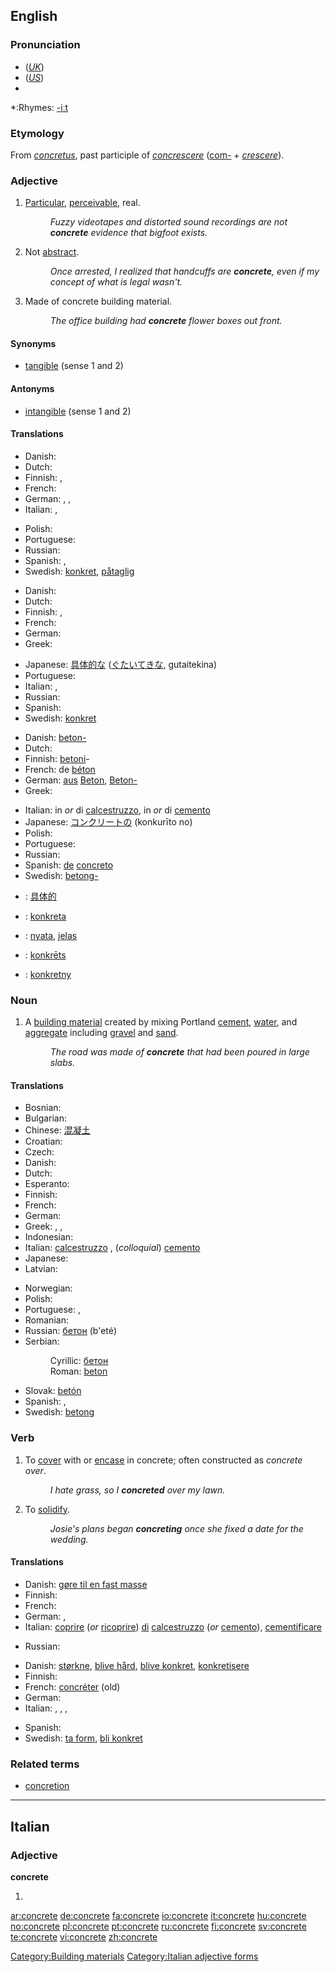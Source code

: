 {{wikipedia|dab=concrete (disambiguation)|concrete}}
==English==

===Pronunciation===
*(''[[Received Pronunciation|UK]]'') {{IPA|/ˈkɒŋkriːt/}}
*(''[[General American|US]]'') {{IPA|/ˈkɑːnkriːt/}}
*{{audio|en-us-concrete.ogg|Audio (US)}}

*:Rhymes: [[Rhymes:English:-iːt|-iːt]]

===Etymology===
From {{L.}} ''[[concretus]]'', past participle of ''[[concrescere]]'' ([[com-]] + ''[[crescere]]'').

===Adjective===
{{en-adj}}

# [[particular|Particular]], [[perceivable]], real.
#:''Fuzzy videotapes and distorted sound recordings are not '''concrete''' evidence that bigfoot exists.''
# Not [[abstract]].
#:''Once arrested, I realized that handcuffs are '''concrete''', even if my concept of what is legal wasn't.''
# Made of concrete building material.
#:''The office building had '''concrete''' flower boxes out front.''

====Synonyms====
*[[tangible]] (sense 1 and 2)

====Antonyms====
*[[intangible]] (sense 1 and 2)

====Translations====
{{trans-top|particular, perceivable, real}}
* Danish: {{t-|da|konkret}}
* Dutch: {{t+|nl|concreet}}
* Finnish: {{t|fi|konkreettinen}}, {{t|fi|kouriintuntuva}}
* French: {{t|fr|concret}}
* German: {{t+|de|konkret}}, {{t+|de|bestimmt}}, {{t+|de|genau}}
* Italian: {{t+|it|concreto}}, {{t+|it|reale}}
{{trans-mid}}
* Polish: {{t|pl|konkretny}}
* Portuguese: {{t+|pt|concreto}}
* Russian: {{t|ru|конкретный|tr=konkr'étnyj}}
* Spanish: {{t-|es|concreto}}, {{t|es|específico}}
* Swedish: [[konkret]], [[påtaglig]]
{{trans-bottom}}

{{trans-top|not abstract}}
* Danish: {{t-|da|konkret}}
* Dutch: {{t+|nl|concreet}}
* Finnish: {{t|fi|konkreettinen}}, {{t|fi|kouriintuntuva}}
* French: {{t|fr|concret}}
* German: {{t+|de|konkret}}
* Greek: {{t|el|συγκεκριμένος}}
{{trans-mid}}
*Japanese: [[具体的な]] ([[ぐたいてきな]], gutaitekina)
* Portuguese: {{t+|pt|concreto}}
* Italian: {{t+|it|concreto}}, {{t+|it|reale}}
* Russian: {{t|ru|конкретный|tr=konkr'étnyj}}
* Spanish: {{t-|es|concreto}}
*Swedish: [[konkret]]
{{trans-bottom}}

{{trans-top|made of concrete}}
*Danish: [[beton-]]
* Dutch: {{t|nl|betonnen}}
*Finnish: [[betoni]]-
*French: de [[béton]]
*German: [[aus]] [[Beton]], [[Beton-]]
* Greek: {{t|el|τσιμεντένιος}}
{{trans-mid}}
*Italian: in ''or'' di [[calcestruzzo]], in ''or'' di [[cemento]]
*Japanese: [[コンクリート]]の (konkurīto no)
* Polish: {{t|pl|betonowy}}
* Portuguese: {{t+|pt|concreto}}
* Russian: {{t|ru|бетонный|tr=b'etónnyj}}
*Spanish: [[de]] [[concreto]]
*Swedish: [[betong-]]
{{trans-bottom}}

{{checktrans-top}}
*{{ttbc|Chinese}}: [[具体的]]
*{{ttbc|Esperanto}}: [[konkreta]]
{{checktrans-mid}}
*{{ttbc|Indonesian}}: [[nyata]], [[jelas]]
*{{ttbc|Latvian}}: [[konkrēts]]
*{{ttbc|Polish}}: [[konkretny]]
{{checktrans-bottom}}

===Noun===
{{wikipedia}}
{{en-noun|-}}

# A [[building material]] created by mixing Portland [[cement]], [[water]], and [[aggregate]] including [[gravel]] and [[sand]].
#:''The road was made of '''concrete''' that had been poured in large slabs.''

====Translations====
{{trans-top|building material}}
*Bosnian: {{t-|bs|beton|m}}
* Bulgarian: {{t-|bg|бетон|m|tr=betón}}
*Chinese: [[混凝土]]
*Croatian: {{t-|hr|beton|m}}
* Czech: {{t-|cs|beton|m}}
* Danish: {{t-|da|beton}}
* Dutch: {{t+|nl|beton|n}}
* Esperanto: {{t|eo|betono|xs=Esperanto}}
* Finnish: {{t+|fi|betoni}}
* French: {{t+|fr|béton|m}}
* German: {{t+|de|Beton|m}}
* Greek: {{t|el|σκυρόδεμα}}, {{t|el|μπετόν}}, {{t|el|τσιμέντο}}
* Indonesian: {{t-|id|beton|xs=Indonesian}}
*Italian: [[calcestruzzo]] {{m}}, (''colloquial'') [[cemento]] {{m}}
* Japanese: {{t|ja|コンクリート|tr=konkurīto}}
* Latvian: {{t-|lv|betons|m|xs=Latvian}}
{{trans-mid}}
* Norwegian: {{t|no|betong|m}}
* Polish: {{t+|pl|beton|m}}
* Portuguese: {{t|pt|betão|m}}, {{t+|pt|concreto|m}}
* Romanian: {{t-|ro|beton|n}}
*Russian: [[бетон]] (b'eté) {{m}}
*Serbian:
*:Cyrillic: [[бетон#Serbian|бетон]] {{m}}
*:Roman: [[beton#Serbian|beton]] {{m}}
*Slovak: [[betón]]
* Spanish: {{t|es|hormigón|m}}, {{t-|es|concreto|m}}
*Swedish: [[betong]] {{c}}
{{trans-bottom}}

===Verb===
{{en-verb|concret|ing}}

# To [[cover]] with or [[encase]] in concrete; often constructed as ''concrete over''.
#:''I hate grass, so I '''concreted''' over my lawn.''
# To [[solidify]].
#:''Josie's plans began '''concreting''' once she fixed a date for the wedding.''

====Translations====
{{trans-top|cover with concrete}}
*Danish: [[gøre til en fast masse]]
* Finnish: {{t|fi|betonoida}}
* French: {{t|fr|bétonner}}
* German: {{t|de|betonieren}}, {{t|de|einbetonieren}}
*Italian: [[coprire]] (''or'' [[ricoprire]]) [[di]] [[calcestruzzo]] (''or'' [[cemento]]), [[cementificare]]
{{trans-mid}}
* Russian: {{t|ru|бетонировать|tr=b'etonírovat'}}
{{trans-bottom}}

{{trans-top|to solidify}}
*Danish: [[størkne]], [[blive hård]], [[blive konkret]], [[konkretisere]]
* Finnish: {{t|fi|konkretisoitua}}
*French: [[concréter]] (old)
* German: {{t|de|konkretisieren}}
* Italian: {{t-|it|solidificare}}, {{t|it|solidificarsi}}, {{t|it|concretizzare}}, {{t|it|concretizzarsi}}
{{trans-mid}}
* Spanish: {{t-|es|concretizar}}
*Swedish: [[ta form]], [[bli konkret]]
{{trans-bottom}}

===Related terms===
*[[concretion]]

[[Category:Building materials]]

----

==Italian==

===Adjective===
'''concrete''' {{p}}

# {{feminine of|concreto}}

[[Category:Italian adjective forms]]

[[ar:concrete]]
[[de:concrete]]
[[fa:concrete]]
[[io:concrete]]
[[it:concrete]]
[[hu:concrete]]
[[no:concrete]]
[[pl:concrete]]
[[pt:concrete]]
[[ru:concrete]]
[[fi:concrete]]
[[sv:concrete]]
[[te:concrete]]
[[vi:concrete]]
[[zh:concrete]]